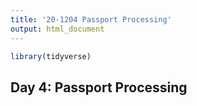 ```yaml
---
title: '20-1204 Passport Processing'
output: html_document
---
```


```r
library(tidyverse)
```

## Day 4: Passport Processing